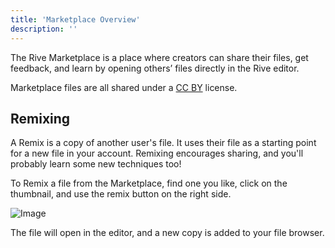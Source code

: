 ```yaml
---
title: 'Marketplace Overview'
description: ''
---
```


The Rive Marketplace is a place where creators can share their files, get feedback, and learn by opening others’ files directly in the Rive editor.

Marketplace files are all shared under a [CC BY](https://creativecommons.org/licenses/by/4.0/) license.

## Remixing

A Remix is a copy of another user's file. It uses their file as a starting point for a new file in your account. Remixing encourages sharing, and you'll probably learn some new techniques too!

To Remix a file from the Marketplace, find one you like, click on the thumbnail, and use the remix button on the right side.

![Image](https://ucarecdn.com/4dd14236-0f3c-4394-a4da-155ac72cea3f/)

The file will open in the editor, and a new copy is added to your file browser.